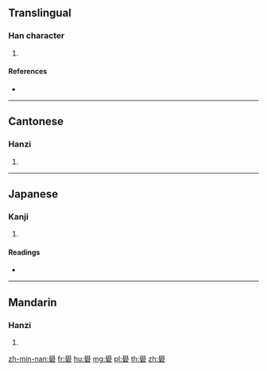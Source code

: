 {{character info/new}}
==Translingual==

===Han character===
{{Han char|rn=112|rad=石|as=13|sn=18|four=77601|canj=HBMR,XHBMR}}

# {{defn|Han|sort=石13}}

====References====
* {{Han ref|kx=0837.320|dkj=24525|dj=1254.280|hdz=42459.130|uh=7910|ud=30992|bh=F05B|bd=61531}}

----

==Cantonese==

===Hanzi===
{{yue-hanzi|jyut=|y=kok3}}

# {{defn|lang=yue|sort=石13}}

----

==Japanese==

===Kanji===
{{ja-kanji|grade=|rs=石13}}

# {{defn|lang=ja|sort=石13}}

====Readings====
* {{ja-readings|on=[[かく]] (kaku), [[こく]] (koku), [[ごく]] (goku)|kun=|nanori=}}

----

==Mandarin==

===Hanzi===
{{cmn-hanzi|pin=[[què]] ([[que4]])|wg=ch'üeh<sup>4</sup>}}

# {{defn|lang=cmn|sort=石13}}

[[zh-min-nan:礐]]
[[fr:礐]]
[[hu:礐]]
[[mg:礐]]
[[pl:礐]]
[[th:礐]]
[[zh:礐]]
